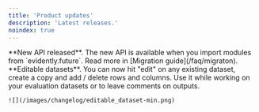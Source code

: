 ```yaml
---
title: 'Product updates'
description: 'Latest releases.'
noindex: true
---
```


<Update label="2025-01-24" description="Evidently v0.6">
  **New API released**. The new API is available when you import modules from `evidently.future`. Read more in [Migration guide](/faq/migraton).

</Update>

<Update label="2025-01-24" description="Evidently Cloud">
  **Editable datasets**. You can now hit "edit" on any existing dataset, create a copy and add / delete rows and columns. Use it while working on your evaluation datasets or to leave comments on outputs.

    ![](/images/changelog/editable_dataset-min.png)
</Update>